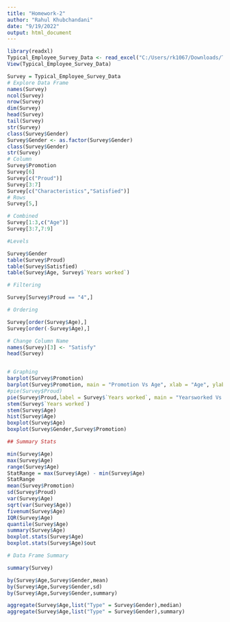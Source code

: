 ---
title: "Homework-2"
author: "Rahul Khubchandani"
date: "9/19/2022"
output: html_document
---

```{r}

library(readxl)
Typical_Employee_Survey_Data <- read_excel("C:/Users/rk1067/Downloads/Typical_Employee_Survey_Data.xlsx")
View(Typical_Employee_Survey_Data)

```
```{r}
Survey = Typical_Employee_Survey_Data
# Explore Data Frame
names(Survey)
ncol(Survey)
nrow(Survey)
dim(Survey)
head(Survey)
tail(Survey)
str(Survey)
class(Survey$Gender)
Survey$Gender <- as.factor(Survey$Gender)
class(Survey$Gender)
str(Survey)
# Column
Survey$Promotion
Survey[6]
Survey[c("Proud")]
Survey[3:7]
Survey[c("Characteristics","Satisfied")]
# Rows
Survey[5,]

# Combined
Survey[1:3,c("Age")]
Survey[3:7,7:9]

#Levels

Survey$Gender
table(Survey$Proud)
table(Survey$Satisfied)
table(Survey$Age, Survey$`Years worked`)

# Filtering

Survey[Survey$Proud == "4",]

# Ordering

Survey[order(Survey$Age),]
Survey[order(-Survey$Age),]

# Change Column Name
names(Survey)[3] <- "Satisfy"
head(Survey)


# Graphing
barplot(Survey$Promotion)
barplot(Survey$Promotion, main = "Promotion Vs Age", xlab = "Age", ylab = "Promotion", col = "Red", names.arg = Survey$Age)
#pie(Survey$Proud)
pie(Survey$Proud,label = Survey$`Years worked`, main = "Yearsworked Vs How Proud Employee Is")
stem(Survey$`Years worked`)
stem(Survey$Age)
hist(Survey$Age)
boxplot(Survey$Age)
boxplot(Survey$Gender,Survey$Promotion)

## Summary Stats

min(Survey$Age)
max(Survey$Age)
range(Survey$Age)
StatRange = max(Survey$Age) - min(Survey$Age)
StatRange
mean(Survey$Promotion)
sd(Survey$Proud)
var(Survey$Age)
sqrt(var(Survey$Age))
fivenum(Survey$Age)
IQR(Survey$Age)
quantile(Survey$Age)
summary(Survey$Age)
boxplot.stats(Survey$Age)
boxplot.stats(Survey$Age)$out

# Data Frame Summary

summary(Survey)

by(Survey$Age,Survey$Gender,mean)
by(Survey$Age,Survey$Gender,sd)
by(Survey$Age,Survey$Gender,summary)

aggregate(Survey$Age,list("Type" = Survey$Gender),median)
aggregate(Survey$Age,list("Type" = Survey$Gender),summary)

```
